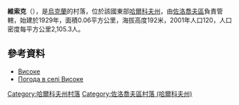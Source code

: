 {{coord|50|10|19|N|35|58|55|E|scale:100000_region:UA|display=title}}

'''維索克'''（{{lang-uk|Високе}}），是[[烏克蘭|烏克蘭]]的村落，位於該國東部[[哈爾科夫州|哈爾科夫州]]，由[[佐洛喬夫區_(哈爾科夫州)|佐洛喬夫區]]負責管轄，始建於1929年，面積0.06平方公里，海拔高度192米，2001年人口120，人口密度每平方公里2,105.3人。

==參考資料==
*[https://web.archive.org/web/20160422072706/http://w1.c1.rada.gov.ua/pls/z7502/A005?rdat1=09.01.2009&rf7571=33221 Високе]
* [http://weather.in.ua/ua/har'kovskaja/7816 Погода в селі Високе]

{{DEFAULTSORT:Жовтневе}}
[[Category:哈爾科夫州村落|Category:哈爾科夫州村落]]
[[Category:佐洛喬夫區村落_(哈爾科夫州)|Category:佐洛喬夫區村落 (哈爾科夫州)]]


{{Kharkiv-geo-stub}}